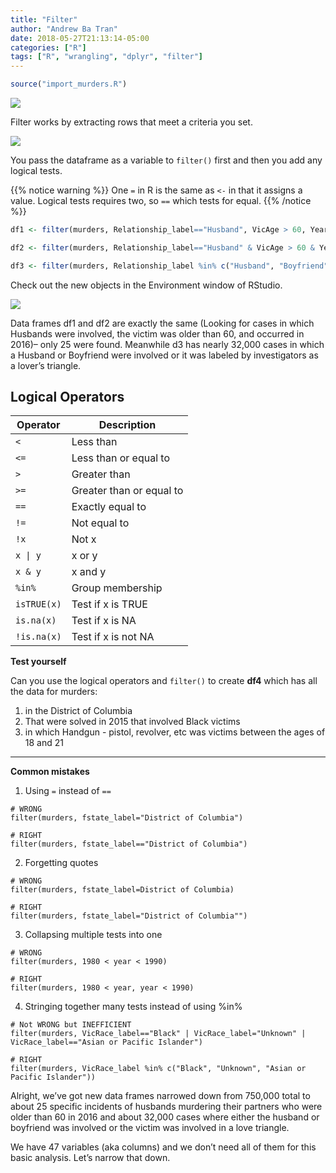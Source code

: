 ```yaml
---
title: "Filter"
author: "Andrew Ba Tran"
date: 2018-05-27T21:13:14-05:00
categories: ["R"]
tags: ["R", "wrangling", "dplyr", "filter"]
---
```


```r
source("import_murders.R")
```

![](/wrangling/dplyr/images/filter.png?classes=shadow)

Filter works by extracting rows that meet a criteria you set.

![](/wrangling/dplyr/images/filter_specifics.png?classes=shadow)

You pass the dataframe as a variable to `filter()` first and then you add any logical tests.


{{% notice warning %}}
One `=` in R is the same as `<-` in that it assigns a value. Logical tests requires two, so  `==` which tests for equal.
{{% /notice %}}

```r
df1 <- filter(murders, Relationship_label=="Husband", VicAge > 60, Year==2016)

df2 <- filter(murders, Relationship_label=="Husband" & VicAge > 60 & Year==2016) # same as the line above

df3 <- filter(murders, Relationship_label %in% c("Husband", "Boyfriend") | Circumstance_label=="Lovers triangle")
```

Check out the new objects in the Environment window of RStudio.

![](/wrangling/dplyr/images/3dfs.png?classes=shadow?width=20pc)

Data frames df1 and df2 are exactly the same (Looking for cases in which Husbands were involved, the victim was older than 60, and occurred in 2016)-- only 25 were found. Meanwhile d3 has nearly 32,000 cases in which a Husband or Boyfriend were involved or it was labeled by investigators as a lover's triangle.

## Logical Operators

| Operator | Description |
| ------ | ------------------------ |
| `<` | Less than |
| `<=` | Less than or equal to |
| `>`    | Greater than |
| `>=`    | Greater than or equal to |
| `==`    | Exactly equal to |
| `!=`    | Not equal to |
| `!x`    | Not x |
| `x | y`    | x or y |
| `x & y`    | x and y |
| `%in%`    | Group membership
| `isTRUE(x)`    | Test if x is TRUE |
| `is.na(x)`    | Test if x is NA |
| `!is.na(x)`    | Test if x is not NA |

**Test yourself**

Can you use the logical operators and `filter()` to create **df4** which has all the data for murders: 

1. in the District of Columbia
2. That were solved in 2015 that involved Black victims
3. in which Handgun - pistol, revolver, etc was victims between the ages of 18 and 21

----

**Common mistakes**

1. Using `=` instead of `==`

```
# WRONG
filter(murders, fstate_label="District of Columbia")

# RIGHT
filter(murders, fstate_label=="District of Columbia")
```

2. Forgetting quotes

```
# WRONG
filter(murders, fstate_label=District of Columbia)

# RIGHT
filter(murders, fstate_label="District of Columbia"")
```

3. Collapsing multiple tests into one

```
# WRONG
filter(murders, 1980 < year < 1990)

# RIGHT
filter(murders, 1980 < year, year < 1990)
```

4. Stringing together many tests instead of using %in%

```
# Not WRONG but INEFFICIENT
filter(murders, VicRace_label=="Black" | VicRace_label="Unknown" | VicRace_label=="Asian or Pacific Islander")

# RIGHT
filter(murders, VicRace_label %in% c("Black", "Unknown", "Asian or Pacific Islander"))
```


Alright, we've got new data frames narrowed down from 750,000 total to about 25 specific incidents of husbands murdering their partners who were older than 60 in 2016 and about 32,000 cases where either the husband or boyfriend was involved or the victim was involved in a love triangle.

We have 47 variables (aka columns) and we don't need all of them for this basic analysis. Let's narrow that down.

